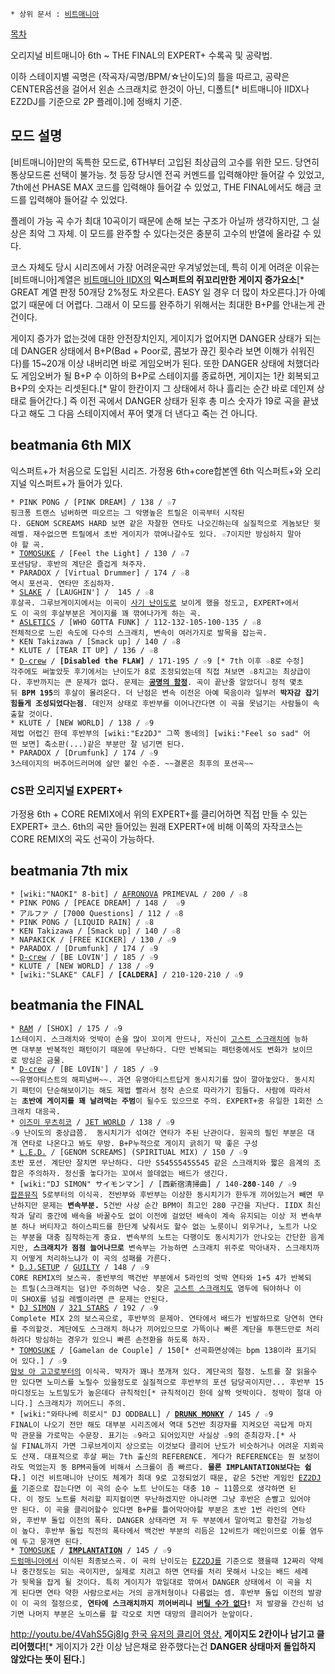  * 상위 문서 : [[비트매니아]]

[[목차]]

오리지널 비트매니아 6th ~ THE FINAL의 EXPERT+ 수록곡 및 공략법.

이하 스테이지별 곡명은 (작곡자/곡명/BPM/☆난이도)의 틀을 따르고, 공략은 CENTER옵션을 걸어서 왼손 스크래치로 한것이 아닌, 디폴트[* 비트매니아 IIDX나 EZ2DJ를 기준으로 2P 플레이.]에 정배치 기준.

== 모드 설명 ==
[비트매니아]만의 독특한 모드로, 6TH부터 고입된 최상급의 고수를 위한 모드. 당연히 통상모드론 선택이 불가능. 첫 등장 당시엔 전곡 커멘드를 입력해야만 들어갈 수 있었고, 7th에선 PHASE MAX 코드를 입력해야 들어갈 수 있었고, THE FINAL에서도 해금 코드를 입력해야 들어갈 수 있었다.

플레이 가능 곡 수가 최대 10곡이기 때문에 손해 보는 구조가 아닐까 생각하지만, 그 실상은 최악 그 자체. 이 모드를 완주할 수 있다는것은 충분히 고수의 반열에 올라갈 수 있다.

코스 자체도 당시 시리즈에서 가장 어려운곡만 우겨넣었는데, 특히 이게 어려운 이유는 [비트매니아]계열은 [[비트매니아 IIDX]]의 '''익스퍼트의 쥐꼬리만한 게이지 증가요소'''[* GREAT 계열 판정 50개당 2%정도 차오른다. EASY 일 경우 더 많이 차오른다.]가 아예 없기 때문에 더 어렵다. 그래서 이 모드를 완주하기 위해서는 최대한 B+P를 안내는게 관건이다. 

게이지 증가가 없는것에 대한 안전장치인지, 게이지가 없어지면 DANGER 상태가 되는데 DANGER 상태에서 B+P(Bad + Poor로, 콤보가 끊긴 횟수라 보면 이해가 쉬워진다)를 15~20개 이상 내버리면 바로 게임오버가 된다. 또한 DANGER 상태에 처했더라도 게임오버가 될 B+P 수 이하의 B+P로 스테이지를 종료하면, 게이지는 1칸 회복되고 B+P의 숫자는 리셋된다.[* 말이 한칸이지 그 상태에서 하나 흘리는 순간 바로 데인져 상태로 들어간다.] 즉 이전 곡에서 DANGER 상태가 된후 총 미스 숫자가 19로 곡을 끝냈다고 해도 그 다음 스테이지에서 푸어 몇개 더 낸다고 죽는 건 아니다.
== beatmania 6th MIX ==
익스퍼트+가 처음으로 도입된 시리즈. 가정용 6th+core합본엔 6th 익스퍼트+와 오리지널 익스퍼트+가 들어가 있다.

 * PINK PONG / [PINK DREAM] / 138 / ☆7
 핑크퐁 트랜스 넘버하면 떠오르는 그 악명높은 트릴은 이곡부터 시작된다. GENOM SCREAMS HARD 보면 같은 자잘한 연타도 나오긴하는데 실질적으로 게놈보단 윗레벨. 재수없으면 트릴에서 초반 게이지가 깎여나갈수도 있다. ☆7이지만 방심하지 말아야 할 곡.
 * [[TOMOSUKE]] / [Feel the Light] / 130 / ☆7
 포션담당. 후반의 계단은 즐겁게 쳐주자. 
 * PARADOX / [Virtual Drummer] / 174 / ☆8
 역시 포션곡. 연타만 조심하자.
 * [[SLAKE]] / [LAUGHIN'] /  145 / ☆8
 후살곡. 그루브게이지에서는 이곡이 [[사기 난이도]]로 보이게 했을 정도고, EXPERT+에서도 이 곡의 후살부분은 게이지를 꽤 깎여나가게 하는 곡.
 * [[ASLETICS]] / [WHO GOTTA FUNK] / 112-132-105-100-135 / ☆8
 전체적으로 느린 속도에 다수의 스크래치, 변속이 여러가지로 발목을 잡는곡.
 * KEN Takizawa / [Smack up] / 140 / ☆8
 * KLUTE / [TEAR IT UP] / 136 / ☆8
 * [[D-crew]] / '''[Disabled the FLAW]''' / 171-195 / ☆9 [* 7th 이후 ☆8로 수정]
 각주에도 써놓았듯 후기에서는 난이도가 8로 조정되었는데 직접 쳐보면 ☆8치고는 최상급이다. 후반까지는 큰 문제가 없다. 문제는 '''[[공명의 함정]]'''. 곡이 끝난줄 알았더니 정적 몇초뒤 '''BPM 195'''의 후살이 몰려온다. 더 난점은 변속 이전은 아예 묵음이라 일부러 '''박자감 잡기 힘들게 조성되었다는점'''. 데인저 상태로 후반부를 이어나간다면 이 곡을 못넘기는 사람들이 속출할 것이다.
 * KLUTE / [NEW WORLD] / 138 / ☆9
 제법 어렵긴 한데 후반부의 [wiki:"Ez2DJ" 그쪽 동네의] [wiki:"Feel so sad" 어떤 보면] 축소판(...)같은 부분만 잘 넘기면 된다. 
 * PARADOX / [Drumfunk] / 174 / ☆9
 3스테이지의 버추어드러머에 살만 붙인 수준. ~~결론은 최후의 포션곡~~
=== CS판 오리지널 EXPERT+ ===
가정용 6th + CORE REMIX에서 위의 EXPERT+를 클리어하면 직접 만들 수 있는 EXPERT+ 코스. 6th의 곡만 들어있는 원래 EXPERT+에 비해 이쪽의 자작코스는 CORE REMIX의 곡도 선곡이 가능하다.
== beatmania 7th mix ==
 * [wiki:"NAOKI" 8-bit] / [[AFRONOVA]] PRIMEVAL / 200 / ☆8
 * PINK PONG / [PEACE DREAM] / 148 /  ☆9
 * アルファ / [7000 Questions] / 112 / ☆8
 * PINK PONG / [LIQUID RAIN] / ☆8
 * KEN Takizawa / [Smack up] / 140 / ☆8
 * NAPAKICK / [FREE KICKER] / 130 / ☆9
 * PARADOX / [Drumfunk] / 174 / ☆9
 * [[D-crew]] / [BE LOVIN'] / 185 / ☆9
 * KLUTE / [NEW WORLD] / 138 / ☆9
 * [wiki:"SLAKE" CALF] / '''[CALDERA]''' / 210-120-210 / ☆9
== beatmania the FINAL ==
 * [[RAM]] / [SHOX] / 175 / ☆9
 1스테이지. 스크래치와 엇박이 손을 많이 꼬이게 만드나, 자신이 [[고스트 스크래치]]에 능하면 대부분 반복적인 패턴이기 때문에 무난하다. 다만 반복되는 패턴중에서도 변화가 보이므로 방심은 금물.
 * [[D-crew]] / [BE LOVIN'] / 185 / ☆9
 ~~유명아티스트의 해피넘버~~. 과연 유명아티스트답게 동시치기를 많이 깔아놓았다. 동시치기 패턴이 단순해보이기는 해도 제법 빨라서 정작 손으로 따라가기 힘들다. 사람에 따라서는 '''초반에 게이지를 꽤 날려먹는 주범'''이 될수도 있으므로 주의. EXPERT+중 유일한 1회전 스크래치 대응곡. 
 * [[이즈미 무츠히코]] / [[JET WORLD]] / 138 / ☆9
 ☆9 난이도의 중상급쯤.  동시치기가 섞여간 연타가 주된 난관이다. 원곡의 필인 부분은 대개 연타로 나온다고 봐도 무방. B+P누적으로 게이지 긁히기 딱 좋은 구성
 * [[L.E.D.]] / [GENOM SCREAMS] (SPIRITUAL MIX) / 150 / ☆9
 초반 포션. 계단만 잘치면 무난하다. 다만 S545S545S545 같은 스크래치와 짧은 음계의 조합은 주의하자. 정신줄 놓다가는 꼬여서 쓸데없는 배드가 생긴다.
 * [wiki:"DJ SIMON" サイモンマン] / [西新宿清掃曲] / 140-'''280'''-140 / ☆9
 [[팝픈뮤직]] 5로부터의 이식곡. 전반부와 후반부는 이상한 동시치기가 한두개 끼어있는거 빼면 무난하지만 문제는 '''변속부분.''' 5건반 사상 순간 BPM이 최고인 280 구간을 지난다. IIDX 최신작과 달리 중간에 배속을 바꿀수도 없이 이전에 걸었던 배속이 계속 유지되는 이상 저 변속부분 하나 버티자고 하이스피드를 한단계 낮춰서도 할수 없는 노릇이니 외우거나, 노트가 나오는 부분을 대충 짐작하는게 중요. 변속부의 노트는 다행이도 동시치기가 안나오는 간단한 음계지만, '''스크래치가 점점 늘어나므로''' 변속부는 가능하면 스크래치 위주로 막아내자. 스크래치까지 어떻게 처리하느냐가 이 곡의 성패를 가른다.
 * [[D.J.SETUP]] / [[GUILTY(비마니 시리즈)|GUILTY]] / 148 / ☆9
 CORE REMIX의 보스곡. 중반부의 백건반 부분에서 5라인의 엇박 연타와 1+5 4가 반복되는 트릴(스크래치는 덤)만 주의하면 낙승. 잦은 [[고스트 스크래치]]도 염두에 둬야하나 이미 SHOX를 넘길 레벨이라면 큰 문제는 안된다.
 * [[DJ SIMON]] / [[321 STARS]] / 192 / ☆9
 Complete MIX 2의 보스곡으로, 후반부의 문제아. 연타에서 배드가 빈발하므로 당연히 연타를 주의할것. 계단에도 스크래치 하나가 끼어있으므로 가뜩이나 빠른 계단을 투핸드만로 처리하려다 방심하는 경우가 있으니 빠른 손전환을 하도록 하자.
 * [[TOMOSUKE]] / [Gamelan de Couple] / 150[* 선곡화면상에는 bpm 138이라 표기되어 있다.] / ☆9 
 [[맘보 아 고고]]로부터의 이식곡. 박자가 꽤나 쪼개져 있다. 계단곡의 절정. 노트를 잘 읽을수만 있다면 노미스를 노릴수 있을정도로 실질적으로 후반부의 포션 담당곡이지만... 후반부 15마디정도는 노트밀도가 높은데다 규칙적인[* 규칙적이긴 한데 살짝 엇박이다. 정박이 절대 아니다.] 스크래치가 끼어드니 주의.  
 * [wiki:"와타나베 히로시" DJ ODDBALL] / '''[[DRUNK MONKY]]''' / 145 / ☆9
 FINAL이 나오기 전만 해도 대부분 시리즈에서 역대 5건반 최강자를 지켜오던 곡답게 마지막 관문을 가로막는 수문장. 표기는 ☆9라고 되어있지만 사실상 ☆9의 준최강자.[* 사실 FINAL까지 가면 그루브게이지 상으로는 이것보다 클리어 난도가 비슷하거나 어려운 지뢰곡도 산재. 대표적으로 후살 쩌는 7th 출신의 REFERENCE. 게다가 REFERENCE는 뭔 보정이라도 먹었는지 동 BPM곡들에 비해서 스크롤이 좀 빠르다. '''물론 IMPLANTATION보다는 쉽다.'''] 이건 비트매니아 난이도 체계가 최대 9로 고정되었기 때문, 같은 5건반 게임인 [[EZ2DJ]]를 기준으로 잡는다면 이 곡의 순수 노트 난이도는 대충 10 ~ 11쯤으로 생각하면 된다. 이 정도 노트를 처리할 피지컬이면 무난하겠지만 아니라면 그냥 후반은 손빨고 있어야만 된다. 이 곡을 클리어할수 있다면 B+P를 틀어막아야할 부분은 초반 1번 라인의 연타와, 후반부 돌입 이전의 폭타. DANGER 상태라면 저 두 부분에서 말아먹고 황천갈 가능성이 높다. 후반부 돌입 직전의 폭타에서 백건반 부분의 리듬은 12비트가 메인이므로 이를 염두에 두고 뭉개면 된다. 
 * [[TOMOSUKE]] / '''[[IMPLANTATION]]''' / 145 / ☆9
 [[드럼매니아]]에서 이식된 최종보스곡. 이 곡의 난이도는 [[EZ2DJ]]를 기준으로 했을때 12짜리 약체나 중간정도는 되는 곡이지만, 실제로 치려고 하면 연타를 처리 못해서 나오는 배드 세례가 뒷목을 잡게 될 것이다. 특히 게이지가 깎일대로 깎여서 DANGER 상태에서 이 곡을 치게 된다면 연타 약한 사람으로서는 거의 공개처형이나 다름없는 셈. 후반부 돌입 이전의 발광이 이 곡의 절정으로, '''연타에 스크래치까지 끼어버리니 [[버틸 수가 없다]]!''' 저 발광을 간신히 넘기면 나머지 부분은 노미스를 할 각오로 치면 대망의 클리어가 눈앞이다. 

[[http://youtu.be/4VahS5Gj8Ig 한국 유저의 클리어 영상.]] '''게이지도 2칸이나 남기고 클리어했다!'''[* 게이지가 2칸 이상 남은채로 완주했다는건 '''DANGER 상태마저 돌입하지 않았다는 뜻이 된다.''']
